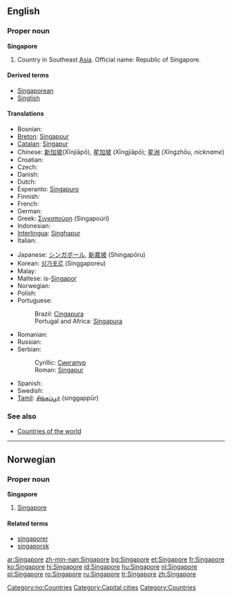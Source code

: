 ==English==
{{wikipedia}}

===Proper noun===
'''Singapore'''

# Country in Southeast [[Asia]]. Official name: Republic of Singapore.

====Derived terms====
*[[Singaporean]]
*[[Singlish]]

====Translations====
{{top}}
* Bosnian: {{t-|bs|Singapur|m}}
* [[Breton]]: [[Singapour]]
* [[Catalan]]: [[Singapur]]
* Chinese: [[新加坡]](Xīnjiāpō), [[星加坡]] (Xīngjiāpō); [[星洲]] (Xīngzhōu, ''nickname'')
* Croatian: {{t-|hr|Singapur|m}}
* Czech: {{t-|cs|Singapur|m}}
* Danish: {{t-|da|Singapore}}
* Dutch: {{t+|nl|Singapore}}
* Esperanto: [[Singapuro]]
* Finnish: {{t-|fi|Singapore}}
* French: {{t+|fr|Singapour|m}}
* German: {{t+|de|Singapur}}
* Greek: [[Σιγκαπούρη]] (Singapoúri) {{f}}
* Indonesian: {{t-|id|Singapura|xs=Indonesian}}
* [[Interlingua]]: [[Singhapur]]
* Italian: {{t-|it|Singapore|f}}
{{mid}}
* Japanese: [[シンガポール]], [[新嘉坡]] (Shingapōru)
* Korean: [[싱가포르]] (Singgaporeu)
* Malay: {{t-|ms|Singapura|xs=Malay}}
* Maltese: is-[[Singapor]]
* Norwegian: {{t-|no|Singapore}}
* Polish: {{t-|pl|Singapur}}
* Portuguese:
*: Brazil: [[Cingapura]]
*: Portugal and Africa: [[Singapura]] {{f}}
* Romanian: {{t+|ro|Singapore}}
* Russian: {{t+|ru|Сингапур|m|tr=Singapúr|sc=Cyrl}}
* Serbian:
*: Cyrillic: [[Сингапур#Serbian|Сингапур]] {{m}}
*: Roman: [[Singapur#Serbian|Singapur]] {{m}}
* Spanish: {{t+|es|Singapur|m}}
* Swedish: {{t-|sv|Singapore}}
* [[Tamil]]: [[சிங்கப்பூர்]] (singgappūr)
{{bottom}}

===See also===
*[[Appendix:Countries of the world|Countries of the world]]

----

==Norwegian==

===Proper noun===
'''Singapore'''

# [[#English|Singapore]]

====Related terms====
*[[singaporer]]
*[[singaporsk]]

[[Category:no:Countries]]
[[Category:Capital cities]]
[[Category:Countries]]

[[ar:Singapore]]
[[zh-min-nan:Singapore]]
[[bg:Singapore]]
[[et:Singapore]]
[[fr:Singapore]]
[[ko:Singapore]]
[[hi:Singapore]]
[[id:Singapore]]
[[hu:Singapore]]
[[nl:Singapore]]
[[pl:Singapore]]
[[ro:Singapore]]
[[ru:Singapore]]
[[tr:Singapore]]
[[zh:Singapore]]